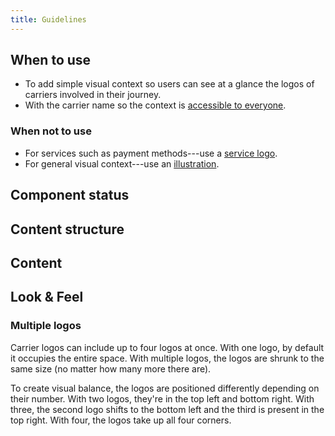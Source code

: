 ```yaml
---
title: Guidelines
---
```



<ReactExample exampleId="CarrierLogo-default" />

## When to use

- To add simple visual context so users can see at a glance the logos of carriers involved in their journey.
- With the carrier name so the context is [accessible to everyone](/foundation/accessibility/).

### When not to use

- For services such as payment methods---use a [service logo](/components/visuals/servicelogo/).
- For general visual context---use an [illustration](/components/visuals/illustration/).

## Component status

<ComponentStatus component="CarrierLogo" />

## Content structure

<FigmaFile
  file="4QJZqvBvRrLu6t9mwObCkA"
  node="0%3A183"
  alt="Logo image: shows the logo and best to pass through the carrier name; carrier grid: displays multiple carriers."
/>

## Content

<ShortNonvisualSnippet visual="logo" associated="carrier" />

<ReactExample exampleId="CarrierLogo-accessibility" />

## Look & Feel

### Multiple logos

Carrier logos can include up to four logos at once.
With one logo, by default it occupies the entire space.
With multiple logos, the logos are shrunk to the same size
(no matter how many more there are).

To create visual balance, the logos are positioned differently depending on their number.
With two logos, they're in the top left and bottom right.
With three, the second logo shifts to the bottom left and the third is present in the top right.
With four, the logos take up all four corners.

<ReactExample exampleId="CarrierLogo-multiple" />
